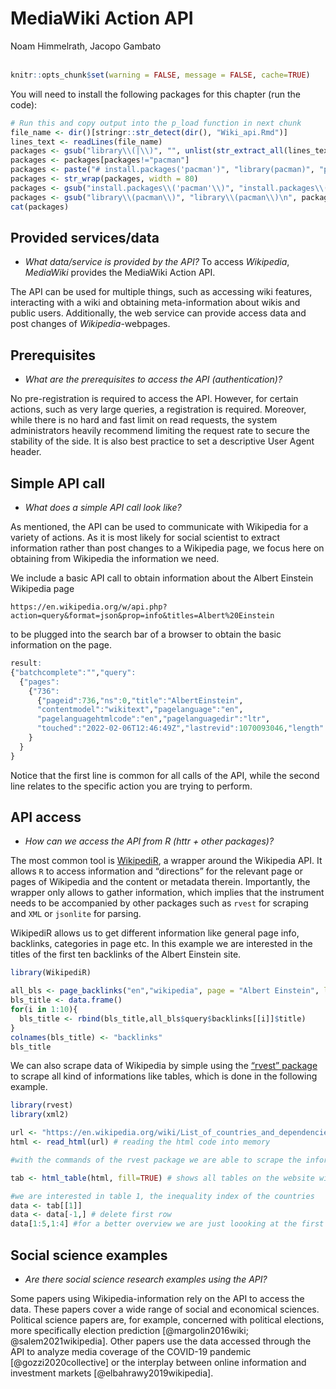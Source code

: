 
# MediaWiki Action API
<chauthors>Noam Himmelrath, Jacopo Gambato</chauthors>
<br><br>

```r
knitr::opts_chunk$set(warning = FALSE, message = FALSE, cache=TRUE)
```

You will need to install the following packages for this chapter (run the code):

```r
# Run this and copy output into the p_load function in next chunk
file_name <- dir()[stringr::str_detect(dir(), "Wiki_api.Rmd")]
lines_text <- readLines(file_name)
packages <- gsub("library\\(|\\)", "", unlist(str_extract_all(lines_text, "library\\([a-zA-z0-9]*\\)|p_load\\([a-zA-z0-9]*\\)")))
packages <- packages[packages!="pacman"]
packages <- paste("# install.packages('pacman')", "library(pacman)", "p_load('", paste(packages, collapse="', '"), "')",sep="")
packages <- str_wrap(packages, width = 80)
packages <- gsub("install.packages\\('pacman'\\)", "install.packages\\('pacman'\\)\n", packages)
packages <- gsub("library\\(pacman\\)", "library\\(pacman\\)\n", packages)
cat(packages)
```

## Provided services/data

* *What data/service is provided by the API?*
To access *Wikipedia*, *MediaWiki* provides the MediaWiki Action API.

The API can be used for multiple things, such as accessing wiki features, interacting with a wiki and obtaining meta-information about wikis and public users. Additionally, the web service can provide access data and post changes of *Wikipedia*-webpages.


## Prerequisites
* *What are the prerequisites to access the API (authentication)? *

No pre-registration is required to access the API. However, for certain actions, such as very large queries, a registration is required. Moreover, while there is no hard and fast limit on read requests, the system administrators heavily recommend limiting the request rate to secure the stability of the side. It is also best practice to set a descriptive User Agent header. 



## Simple API call
* *What does a simple API call look like?*

As mentioned, the API can be used to communicate with Wikipedia for a variety of actions. As it is most likely for social scientist to extract information rather than post changes to a Wikipedia page, we focus here on obtaining from Wikipedia the information we need. 

We include a basic API call to obtain information about the Albert Einstein Wikipedia page

`https://en.wikipedia.org/w/api.php?action=query&format=json&prop=info&titles=Albert%20Einstein`

to be plugged into the search bar of a browser to obtain the basic information on the page.

```r
result:
{"batchcomplete":"","query":
  {"pages":
    {"736":
      {"pageid":736,"ns":0,"title":"AlbertEinstein",
      "contentmodel":"wikitext","pagelanguage":"en",
      "pagelanguagehtmlcode":"en","pagelanguagedir":"ltr",
      "touched":"2022-02-06T12:46:49Z","lastrevid":1070093046,"length":184850}
    }
  }
}

```

Notice that the first line is common for all calls of the API, while the second line relates to the specific action you are trying to perform.

## API access
* *How can we access the API from R (httr + other packages)?* 

The most common tool is [WikipediR](https://cran.r-project.org/web/packages/WikipediR/WikipediR.pdf), a wrapper around the Wikipedia API. It allows `R` to access information and "directions" for the relevant page or pages of Wikipedia and the content or metadata therein. Importantly, the wrapper only allows to gather information, which implies that the instrument needs to be accompanied by other packages such as `rvest` for scraping and `XML` or `jsonlite` for parsing.

WikipediR allows us to get different information like general page info, backlinks, categories in page etc. In this example we are interested in the titles of the first ten backlinks of the Albert Einstein site.

```r
library(WikipediR)

all_bls <- page_backlinks("en","wikipedia", page = "Albert Einstein", limit = 10) #using "page_backlings" function of the WikipediR package
bls_title <- data.frame()
for(i in 1:10){
  bls_title <- rbind(bls_title,all_bls$query$backlinks[[i]]$title)
}
colnames(bls_title) <- "backlinks"
bls_title
```

We can also scrape data of Wikipedia by simple using the [“rvest” package](https://cran.r-project.org/web/packages/rvest/rvest.pdf) to scrape all kind of informations like tables, which is done in the following example.

```r
library(rvest)
library(xml2)

url <- "https://en.wikipedia.org/wiki/List_of_countries_and_dependencies_by_population"
html <- read_html(url) # reading the html code into memory

#with the commands of the rvest package we are able to scrape the information we need, here html_table()

tab <- html_table(html, fill=TRUE) # shows all tables on the website with the number of the table in double brackets [[number]]

#we are interested in table 1, the inequality index of the countries 
data <- tab[[1]]
data <- data[-1,] # delete first row
data[1:5,1:4] #for a better overview we are just loooking at the first 5 rows and the first 4 columns
```

## Social science examples
* *Are there social science research examples using the API?*

Some papers using Wikipedia-information rely on the API to access the data. These papers cover a wide range of social and economical sciences. Political science papers are, for example, concerned with political elections, more specifically election prediction [@margolin2016wiki; @salem2021wikipedia]. Other papers use the data accessed through the API to analyze media coverage of the COVID-19 pandemic [@gozzi2020collective] or the interplay between online information and investment markets [@elbahrawy2019wikipedia].




